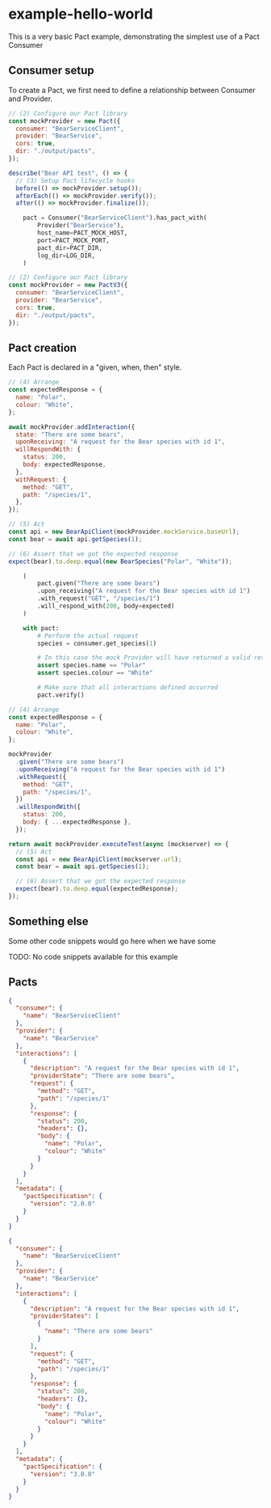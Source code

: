
# example-hello-world

This is a very basic Pact example, demonstrating the simplest use of a Pact Consumer

## Consumer setup

To create a Pact, we first need to define a relationship between Consumer and Provider.

<Tabs>
<TabItem value="js-v2" label="js-v2">

```js
// (2) Configure our Pact library
const mockProvider = new Pact({
  consumer: "BearServiceClient",
  provider: "BearService",
  cors: true,
  dir: "./output/pacts",
});

describe("Bear API test", () => {
  // (3) Setup Pact lifecycle hooks
  before(() => mockProvider.setup());
  afterEach(() => mockProvider.verify());
  after(() => mockProvider.finalize());
```

</TabItem>
<TabItem value="python-v2" label="python-v2">

```python
    pact = Consumer("BearServiceClient").has_pact_with(
        Provider("BearService"),
        host_name=PACT_MOCK_HOST,
        port=PACT_MOCK_PORT,
        pact_dir=PACT_DIR,
        log_dir=LOG_DIR,
    )
```

</TabItem>
<TabItem value="js-v3" label="js-v3">

```js
// (2) Configure our Pact library
const mockProvider = new PactV3({
  consumer: "BearServiceClient",
  provider: "BearService",
  cors: true,
  dir: "./output/pacts",
});
```

</TabItem>
</Tabs>

## Pact creation

Each Pact is declared in a "given, when, then" style.

<Tabs>
<TabItem value="js-v2" label="js-v2">

```js
// (4) Arrange
const expectedResponse = {
  name: "Polar",
  colour: "White",
};

await mockProvider.addInteraction({
  state: "There are some bears",
  uponReceiving: "A request for the Bear species with id 1",
  willRespondWith: {
    status: 200,
    body: expectedResponse,
  },
  withRequest: {
    method: "GET",
    path: "/species/1",
  },
});

// (5) Act
const api = new BearApiClient(mockProvider.mockService.baseUrl);
const bear = await api.getSpecies(1);

// (6) Assert that we got the expected response
expect(bear).to.deep.equal(new BearSpecies("Polar", "White"));
```

</TabItem>
<TabItem value="python-v2" label="python-v2">

```python
    (
        pact.given("There are some bears")
        .upon_receiving("A request for the Bear species with id 1")
        .with_request("GET", "/species/1")
        .will_respond_with(200, body=expected)
    )

    with pact:
        # Perform the actual request
        species = consumer.get_species(1)

        # In this case the mock Provider will have returned a valid response
        assert species.name == "Polar"
        assert species.colour == "White"

        # Make sure that all interactions defined occurred
        pact.verify()
```

</TabItem>
<TabItem value="js-v3" label="js-v3">

```js
// (4) Arrange
const expectedResponse = {
  name: "Polar",
  colour: "White",
};

mockProvider
  .given("There are some bears")
  .uponReceiving("A request for the Bear species with id 1")
  .withRequest({
    method: "GET",
    path: "/species/1",
  })
  .willRespondWith({
    status: 200,
    body: { ...expectedResponse },
  });

return await mockProvider.executeTest(async (mockserver) => {
  // (5) Act
  const api = new BearApiClient(mockserver.url);
  const bear = await api.getSpecies(1);

  // (6) Assert that we got the expected response
  expect(bear).to.deep.equal(expectedResponse);
});
```

</TabItem>
</Tabs>

## Something else

Some other code snippets would go here when we have some

<Tabs>
<TabItem value="None available" label="None available">

TODO: No code snippets available for this example

</TabItem>
</Tabs>

## Pacts

<Tabs>
<TabItem value="v2" label="v2">

```json
{
  "consumer": {
    "name": "BearServiceClient"
  },
  "provider": {
    "name": "BearService"
  },
  "interactions": [
    {
      "description": "A request for the Bear species with id 1",
      "providerState": "There are some bears",
      "request": {
        "method": "GET",
        "path": "/species/1"
      },
      "response": {
        "status": 200,
        "headers": {},
        "body": {
          "name": "Polar",
          "colour": "White"
        }
      }
    }
  ],
  "metadata": {
    "pactSpecification": {
      "version": "2.0.0"
    }
  }
}
```

</TabItem>

<TabItem value="v3" label="v3">

```json
{
  "consumer": {
    "name": "BearServiceClient"
  },
  "provider": {
    "name": "BearService"
  },
  "interactions": [
    {
      "description": "A request for the Bear species with id 1",
      "providerStates": [
        {
          "name": "There are some bears"
        }
      ],
      "request": {
        "method": "GET",
        "path": "/species/1"
      },
      "response": {
        "status": 200,
        "headers": {},
        "body": {
          "name": "Polar",
          "colour": "White"
        }
      }
    }
  ],
  "metadata": {
    "pactSpecification": {
      "version": "3.0.0"
    }
  }
}
```

</TabItem>

</Tabs>
